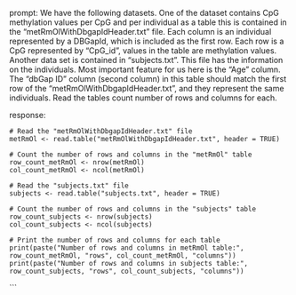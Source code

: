 prompt:
We have the following datasets. One of the dataset contains CpG methylation values per CpG and per individual as a table this is contained in the “metRmOlWithDbgapIdHeader.txt” file. Each column is an individual represented by a DBGapId, which is included as the first row. Each row is a CpG represented by "CpG_id", values in the table are methylation values. Another data set is contained in “subjects.txt”. This file has the information on the individuals. Most important feature for us here is the "Age" column. The "dbGap ID" column (second column) in this table should match the first row of the "metRmOlWithDbgapIdHeader.txt", and they represent the same individuals. 
Read the tables count number of rows and columns for each.

response:
```
# Read the "metRmOlWithDbgapIdHeader.txt" file
metRmOl <- read.table("metRmOlWithDbgapIdHeader.txt", header = TRUE)

# Count the number of rows and columns in the "metRmOl" table
row_count_metRmOl <- nrow(metRmOl)
col_count_metRmOl <- ncol(metRmOl)

# Read the "subjects.txt" file
subjects <- read.table("subjects.txt", header = TRUE)

# Count the number of rows and columns in the "subjects" table
row_count_subjects <- nrow(subjects)
col_count_subjects <- ncol(subjects)

# Print the number of rows and columns for each table
print(paste("Number of rows and columns in metRmOl table:", row_count_metRmOl, "rows", col_count_metRmOl, "columns"))
print(paste("Number of rows and columns in subjects table:", row_count_subjects, "rows", col_count_subjects, "columns"))
```
```
